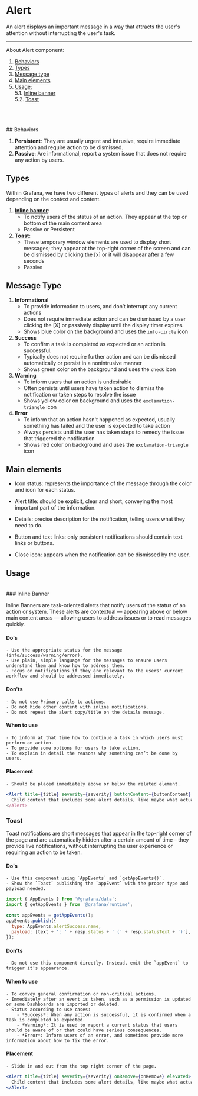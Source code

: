
<Meta title="MDX|Alert" component={Alert} />

# Alert

An alert displays an important message in a way that attracts the user's attention without interrupting the user's task.

---

About Alert component:

1. [Behaviors](#behaviors)
2. [Types](#types)
3. [Message type](#message-type)
4. [Main elements](#main-elements)
5. [Usage:](#usage)\
   5.1. [Inline banner](#alert-inline)\
   5.2. [Toast](#alert-toast)

<br />
<br />
<br />
## <a name="behaviors" /> Behaviors

1. **Persistent**: They are usually urgent and intrusive, require immediate attention and require action to be dismissed.
2. **Passive**: Are informational, report a system issue that does not require any action by users.
   <br />

## <a name="types"/>Types

Within Grafana, we have two different types of alerts and they can be used depending on the context and content.

1. **[Inline banner](#alert-inline)**:
   - To notify users of the status of an action. They appear at the top or bottom of the main content area
   - Passive or Persistent
1. **[Toast](#alert-toast)**:
   - These temporary window elements are used to display short messages; they appear at the top-right corner of the screen and can be dismissed by clicking the [x] or it will disappear after a few seconds
   - Passive
     <br />

## <a name="message-type"/>Message Type

1. **Informational**
   - To provide information to users, and don’t interrupt any current actions
   - Does not require immediate action and can be dismissed by a user clicking the [X] or passively display until the display timer expires
   - Shows blue color on the background and uses the `info-circle` icon
2. **Success**
   - To confirm a task is completed as expected or an action is successful.
   - Typically does not require further action and can be dismissed automatically or persist in a nonintrusive manner
   - Shows green color on the background and uses the `check` icon
3. **Warning**
   - To inform users that an action is undesirable
   - Often persists until users have taken action to dismiss the notification or taken steps to resolve the issue
   - Shows yellow color on background and uses the `exclamation-triangle` icon
4. **Error**
   - To inform that an action hasn't happened as expected, usually something has failed and the user is expected to take action
   - Always persists until the user has taken steps to remedy the issue that triggered the notification
   - Shows red color on background and uses the `exclamation-triangle` icon
     <br />

## <a name="main-elements"/>Main elements

- Icon status: represents the importance of the message through the color and icon for each status.

- Alert title: should be explicit, clear and short, conveying the most important part of the information.

- Details: precise description for the notification, telling users what they need to do.

- Button and text links: only persistent notifications should contain text links or buttons.

- Close icon: appears when the notification can be dismissed by the user.
  <br />

## <a name="usage"/>Usage

<br />
### <a name="alert-inline" /> Inline Banner

Inline Banners are task-oriented alerts that notify users of the status of an action or system. These alerts are contextual — appearing above or below main content areas — allowing users to address issues or to read messages quickly.

#### Do's

    - Use the appropriate status for the message (info/success/warning/error).
    - Use plain, simple language for the messages to ensure users understand them and know how to address them.
    - Focus on notifications if they are relevant to the users' current workflow and should be addressed immediately.

#### Don'ts

    - Do not use Primary calls to actions.
    - Do not hide other content with inline notifications.
    - Do not repeat the alert copy/title on the details message.

#### When to use

    - To inform at that time how to continue a task in which users must perform an action.
    - To provide some options for users to take action.
    - To explain in detail the reasons why something can’t be done by users.

#### Placement

    - Should be placed immediately above or below the related element.

```jsx
<Alert title={title} severity={severity} buttonContent={buttonContent} onRemove={onRemove}>
  Child content that includes some alert details, like maybe what actually happened.</div>
</Alert>
```

### <a name="alert-toast"/>Toast

Toast notifications are short messages that appear in the top-right corner of the page and are automatically hidden after a certain amount of time – they provide live notifications, without interrupting the user experience or requiring an action to be taken.

#### Do's

    - Use this component using `AppEvents` and `getAppEvents()`.
    - Show the `Toast` publishing the `appEvent` with the proper type and payload needed.

```jsx
import { AppEvents } from '@grafana/data';
import { getAppEvents } from '@grafana/runtime';

const appEvents = getAppEvents();
appEvents.publish({
  type: AppEvents.alertSuccess.name,
  payload: [text + ': ' + resp.status + ' (' + resp.statusText + ')'],
});
```

#### Don'ts

    - Do not use this component directly. Instead, emit the `appEvent` to trigger it's appearance.

#### When to use

    - To convey general confirmation or non-critical actions.
    - Immediately after an event is taken, such as a permission is updated or some Dashboards are imported or deleted.
    - Status according to use cases:
        - *Success*: When any action is successful, it is confirmed when a task is completed as expected.
        - *Warning*: It is used to report a current status that users should be aware of or that could have serious consequences.
        - *Error*: Inform users of an error, and sometimes provide more information about how to fix the error.

#### Placement

    - Slide in and out from the top right corner of the page.

```jsx
<Alert title={title} severity={severity} onRemove={onRemove} elevated>
  Child content that includes some alert details, like maybe what actually happened.
</Alert>
```

<ArgTypes of={Alert} />

